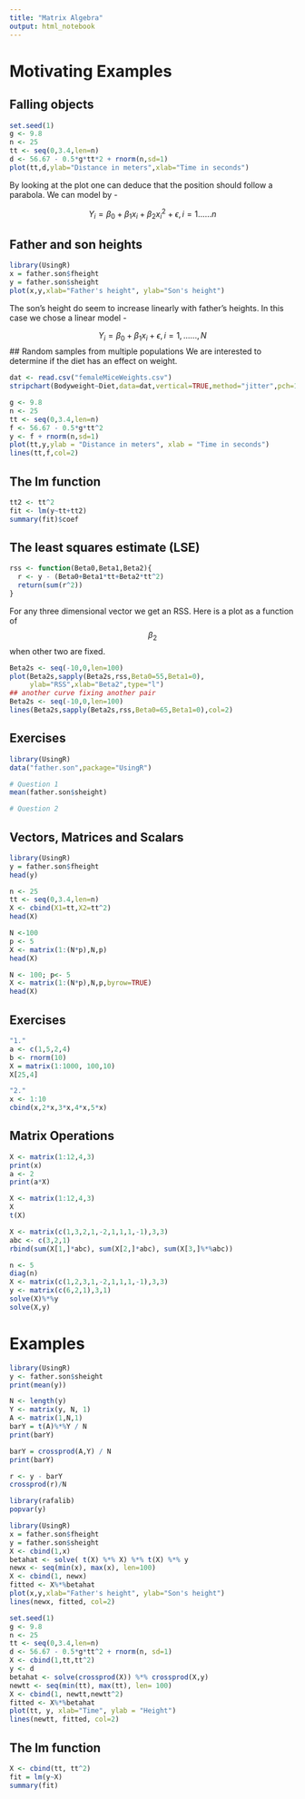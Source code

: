 ```yaml
---
title: "Matrix Algebra"
output: html_notebook
---
```

# Motivating Examples 

## Falling objects
```r
set.seed(1)
g <- 9.8
n <- 25
tt <- seq(0,3.4,len=n)
d <- 56.67 - 0.5*g*tt*2 + rnorm(n,sd=1)
plot(tt,d,ylab="Distance in meters",xlab="Time in seconds")
```
By looking at the plot one can deduce that the position should follow a parabola. We can model by - 

$$ Y_i = \beta_0 + \beta_1 x_i + \beta_2 x_{i}^{2} + \epsilon, i = 1......n $$

## Father and son heights 
```r
library(UsingR)
x = father.son$fheight
y = father.son$sheight
plot(x,y,xlab="Father's height", ylab="Son's height")
```
The son's height do seem to increase linearly with father's heights. In this case we chose a linear model - 

$$ Y_i = \beta_0 + \beta_1 x_i + \epsilon, i = 1,......,N $$
## Random samples from multiple populations 
We are interested to determine if the diet has an effect on weight. 
```r
dat <- read.csv("femaleMiceWeights.csv")
stripchart(Bodyweight~Diet,data=dat,vertical=TRUE,method="jitter",pch=1,main="Mice weights")
```

```r
g <- 9.8 
n <- 25 
tt <- seq(0,3.4,len=n)
f <- 56.67 - 0.5*g*tt^2
y <- f + rnorm(n,sd=1)
plot(tt,y,ylab = "Distance in meters", xlab = "Time in seconds")
lines(tt,f,col=2)
```

## The lm function 
```r
tt2 <- tt^2
fit <- lm(y~tt+tt2)
summary(fit)$coef
```
## The least squares estimate (LSE)
```r
rss <- function(Beta0,Beta1,Beta2){
  r <- y - (Beta0+Beta1*tt+Beta2*tt^2)
  return(sum(r^2))
}
```

For any three dimensional vector we get an RSS. Here is a plot as a function of $$\beta_2$$ when other two are fixed. 

```r
Beta2s <- seq(-10,0,len=100)
plot(Beta2s,sapply(Beta2s,rss,Beta0=55,Beta1=0),
     ylab="RSS",xlab="Beta2",type="l")
## another curve fixing another pair
Beta2s <- seq(-10,0,len=100)
lines(Beta2s,sapply(Beta2s,rss,Beta0=65,Beta1=0),col=2)
```
## Exercises 
```r
library(UsingR)
data("father.son",package="UsingR")
```
```r
# Question 1 
mean(father.son$sheight)
```
```r
# Question 2 

```
## Vectors, Matrices and Scalars 
```r
library(UsingR)
y = father.son$fheight
head(y)
```
```r
n <- 25 
tt <- seq(0,3.4,len=n)
X <- cbind(X1=tt,X2=tt^2)
head(X)
```
```r
N <-100 
p <- 5
X <- matrix(1:(N*p),N,p)
head(X)
```
```r
N <- 100; p<- 5
X <- matrix(1:(N*p),N,p,byrow=TRUE)
head(X)
```
## Exercises 
```r
"1."
a <- c(1,5,2,4)
b <- rnorm(10)
X = matrix(1:1000, 100,10)
X[25,4]

```
```r
"2."
x <- 1:10
cbind(x,2*x,3*x,4*x,5*x)
```

## Matrix Operations 

```r
X <- matrix(1:12,4,3)
print(x)
a <- 2
print(a*X)
```
```r
X <- matrix(1:12,4,3)
X
t(X)
```
```r
X <- matrix(c(1,3,2,1,-2,1,1,1,-1),3,3)
abc <- c(3,2,1)
rbind(sum(X[1,]*abc), sum(X[2,]*abc), sum(X[3,]%*%abc))
```
```r
n <- 5
diag(n)
X <- matrix(c(1,2,3,1,-2,1,1,1,-1),3,3)
y <- matrix(c(6,2,1),3,1)
solve(X)%*%y
solve(X,y)
```
# Examples 
```r
library(UsingR)
y <- father.son$sheight
print(mean(y))
```
```r
N <- length(y)
Y <- matrix(y, N, 1)
A <- matrix(1,N,1)
barY = t(A)%*%Y / N
print(barY)
```
```r
barY = crossprod(A,Y) / N
print(barY)
```
```r
r <- y - barY
crossprod(r)/N
```

```r
library(rafalib)
popvar(y)
```

```r
library(UsingR)
x = father.son$fheight
y = father.son$sheight
X <- cbind(1,x)
betahat <- solve( t(X) %*% X) %*% t(X) %*% y
newx <- seq(min(x), max(x), len=100)
X <- cbind(1, newx)
fitted <- X%*%betahat
plot(x,y,xlab="Father's height", ylab="Son's height")
lines(newx, fitted, col=2)
```

```r
set.seed(1)
g <- 9.8
n <- 25
tt <- seq(0,3.4,len=n)
d <- 56.67 - 0.5*g*tt^2 + rnorm(n, sd=1)
X <- cbind(1,tt,tt^2)
y <- d
betahat <- solve(crossprod(X)) %*% crossprod(X,y)
newtt <- seq(min(tt), max(tt), len= 100)
X <- cbind(1, newtt,newtt^2)
fitted <- X%*%betahat
plot(tt, y, xlab="Time", ylab = "Height")
lines(newtt, fitted, col=2)
```

## The lm function 

```r
X <- cbind(tt, tt^2)
fit = lm(y~X)
summary(fit)
```